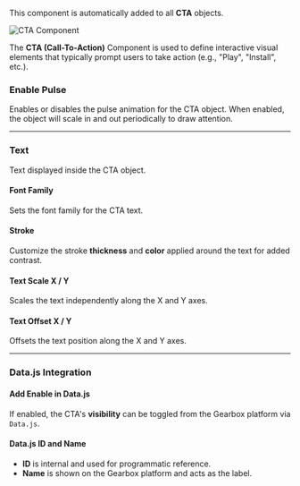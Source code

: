 
<SpecialHeader  
 title="CTA Component"  
 usesComponent="container"  
 usesComponentLink="/studio-docs/2d/objects/cta"
 buttonText="Switch to Object"
/>



This component is automatically added to all **CTA** objects.

<Image src="/studio-docs/components/cta-component.png" alt="CTA Component" width={600} height={600} className="pt-6" />

The **CTA (Call-To-Action)** Component is used to define interactive visual elements that typically prompt users to take action (e.g., "Play", "Install", etc.).


### Enable Pulse

Enables or disables the pulse animation for the CTA object. When enabled, the object will scale in and out periodically to draw attention.

---

### Text

Text displayed inside the CTA object.

#### Font Family

Sets the font family for the CTA text.

#### Stroke

Customize the stroke **thickness** and **color** applied around the text for added contrast.

#### Text Scale X / Y

Scales the text independently along the X and Y axes.

#### Text Offset X / Y

Offsets the text position along the X and Y axes.

---

### Data.js Integration

#### Add Enable in Data.js

If enabled, the CTA's **visibility** can be toggled from the Gearbox platform via `Data.js`.

#### Data.js ID and Name

* **ID** is internal and used for programmatic reference.
* **Name** is shown on the Gearbox platform and acts as the label.
